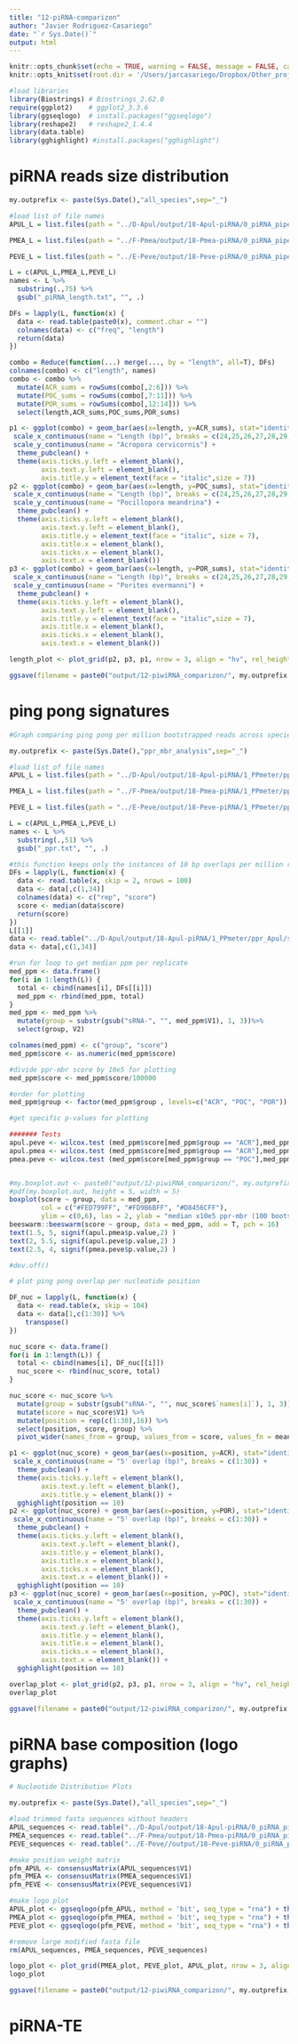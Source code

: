 ```yaml
---
title: "12-piRNA-comparizon"
author: "Javier Rodriguez-Casariego"
date: "`r Sys.Date()`"
output: html
---
```


```r
knitr::opts_chunk$set(echo = TRUE, warning = FALSE, message = FALSE, cache = TRUE)
knitr::opts_knit$set(root.dir = '/Users/jarcasariego/Dropbox/Other_projects/E5_work/deep-dive/DEF-cross-species/')
```

```r
#load libraries
library(Biostrings) # Biostrings_2.62.0 
require(ggplot2)    # ggplot2_3.3.6
library(ggseqlogo)  # install.packages("ggseqlogo")
library(reshape2)   # reshape2_1.4.4
library(data.table)
library(gghighlight) #install.packages("gghighlight")

```

# piRNA reads size distribution
```r
my.outprefix <- paste(Sys.Date(),"all_species",sep="_")

#load list of file names
APUL_L = list.files(path = "../D-Apul/output/18-Apul-piRNA/0_piRNA_pipeline_proTRAC/piRNA_length_data", pattern=".txt", recursive = T, full.names = T)

PMEA_L = list.files(path = "../F-Pmea/output/18-Pmea-piRNA/0_piRNA_pipeline_proTRAC/piRNA_length_data", pattern=".txt", recursive = T, full.names = T)

PEVE_L = list.files(path = "../E-Peve/output/18-Peve-piRNA/0_piRNA_pipeline_proTRAC/piRNA_length_data", pattern=".txt", recursive = T, full.names = T)

L = c(APUL_L,PMEA_L,PEVE_L)
names <- L %>%
  substring(.,75) %>%
  gsub("_piRNA_length.txt", "", .)

DFs = lapply(L, function(x) {
  data <- read.table(paste0(x), comment.char = "")
  colnames(data) <- c("freq", "length")
  return(data)
})

combo = Reduce(function(...) merge(..., by = "length", all=T), DFs)
colnames(combo) <- c("length", names)
combo <- combo %>%
  mutate(ACR_sums = rowSums(combo[,2:6])) %>%
  mutate(POC_sums = rowSums(combo[,7:11])) %>%
  mutate(POR_sums = rowSums(combo[,12:14])) %>%
  select(length,ACR_sums,POC_sums,POR_sums)

p1 <- ggplot(combo) + geom_bar(aes(x=length, y=ACR_sums), stat="identity") +
 scale_x_continuous(name = "Length (bp)", breaks = c(24,25,26,27,28,29,30,31,32)) + 
 scale_y_continuous(name = "Acropora cervicornis") +
  theme_pubclean() +
  theme(axis.ticks.y.left = element_blank(),
        axis.text.y.left = element_blank(),
        axis.title.y = element_text(face = "italic",size = 7))
p2 <- ggplot(combo) + geom_bar(aes(x=length, y=POC_sums), stat="identity") +
 scale_x_continuous(name = "Length (bp)", breaks = c(24,25,26,27,28,29,30,31,32)) + 
 scale_y_continuous(name = "Pocillopora meandrina") +
  theme_pubclean() +
  theme(axis.ticks.y.left = element_blank(),
        axis.text.y.left = element_blank(),
        axis.title.y = element_text(face = "italic", size = 7),
        axis.title.x = element_blank(),
        axis.ticks.x = element_blank(),
        axis.text.x = element_blank())
p3 <- ggplot(combo) + geom_bar(aes(x=length, y=POR_sums), stat="identity") +
 scale_x_continuous(name = "Length (bp)", breaks = c(24,25,26,27,28,29,30,31,32)) + 
 scale_y_continuous(name = "Porites evermanni") +
  theme_pubclean() +
  theme(axis.ticks.y.left = element_blank(),
        axis.text.y.left = element_blank(),
        axis.title.y = element_text(face = "italic",size = 7),
        axis.title.x = element_blank(),
        axis.ticks.x = element_blank(),
        axis.text.x = element_blank())

length_plot <- plot_grid(p2, p3, p1, nrow = 3, align = "hv", rel_heights = c(1,1,0.9))

ggsave(filename = paste0("output/12-piwiRNA_comparizon/", my.outprefix,"piRNA_length_plot.png"), length_plot, width = 5, height = 4)

```

# ping pong signatures
```r
#Graph comparing ping pong per million bootstrapped reads across species

my.outprefix <- paste(Sys.Date(),"ppr_mbr_analysis",sep="_")

#load list of file names
APUL_L = list.files(path = "../D-Apul/output/18-Apul-piRNA/1_PPmeter/ppr_Apul", pattern=".txt", recursive = T, full.names = T)

PMEA_L = list.files(path = "../F-Pmea/output/18-Pmea-piRNA/1_PPmeter/ppr_Pmea", pattern=".txt", recursive = T, full.names = T)

PEVE_L = list.files(path = "../E-Peve/output/18-Peve-piRNA/1_PPmeter/ppr_Peve", pattern=".txt", recursive = T, full.names = T)

L = c(APUL_L,PMEA_L,PEVE_L)
names <- L %>%
  substring(.,51) %>%
  gsub("_ppr.txt", "", .)

#this function keeps only the instances of 10 bp overlaps per million read pairs
DFs = lapply(L, function(x) {
  data <- read.table(x, skip = 2, nrows = 100)
  data <- data[,c(1,34)]
  colnames(data) <- c("rep", "score")
  score <- median(data$score)
  return(score)
})
L[[1]]
data <- read.table("../D-Apul/output/18-Apul-piRNA/1_PPmeter/ppr_Apul/sRNA-ACR-140_ppr.txt", skip = 104)
data <- data[,c(1,34)]

#run for loop to get median ppm per replicate
med_ppm <- data.frame()
for(i in 1:length(L)) {
  total <- cbind(names[i], DFs[[i]])
  med_ppm <- rbind(med_ppm, total)
}
med_ppm <- med_ppm %>%
  mutate(group = substr(gsub("sRNA-", "", med_ppm$V1), 1, 3))%>%
  select(group, V2)

colnames(med_ppm) <- c("group", "score")
med_ppm$score <- as.numeric(med_ppm$score)

#divide ppr-mbr score by 10e5 for plotting
med_ppm$score <- med_ppm$score/100000

#order for plotting
med_ppm$group <- factor(med_ppm$group , levels=c("ACR", "POC", "POR"))

#get specific p-values for plotting

####### Tests
apul.peve <- wilcox.test (med_ppm$score[med_ppm$group == "ACR"],med_ppm$score[med_ppm$group == "POR"])
apul.pmea <- wilcox.test (med_ppm$score[med_ppm$group == "ACR"],med_ppm$score[med_ppm$group == "POC"])
pmea.peve <- wilcox.test (med_ppm$score[med_ppm$group == "POC"],med_ppm$score[med_ppm$group == "POR"])


#my.boxplot.out <- paste0("output/12-piwiRNA_comparizon/", my.outprefix,"_all_species.pdf")
#pdf(my.boxplot.out, height = 5, width = 5)
boxplot(score ~ group, data = med_ppm, 
        col = c("#FED799FF", "#FD9B6BFF", "#D8456CFF"),
        ylim = c(0,6), las = 2, ylab = "median x10e5 ppr-mbr (100 bootstraps) ")
beeswarm::beeswarm(score ~ group, data = med_ppm, add = T, pch = 16)
text(1.5, 5, signif(apul.pmea$p.value,2) )
text(2, 5.5, signif(apul.peve$p.value,2) )
text(2.5, 4, signif(pmea.peve$p.value,2) )

#dev.off()

# plot ping pong overlap per nucleotide position 

DF_nuc = lapply(L, function(x) {
  data <- read.table(x, skip = 104)
  data <- data[1,c(1:30)] %>%
    transpose()
})

nuc_score <- data.frame()
for(i in 1:length(L)) {
  total <- cbind(names[i], DF_nuc[[i]])
  nuc_score <- rbind(nuc_score, total)
}

nuc_score <- nuc_score %>%
  mutate(group = substr(gsub("sRNA-", "", nuc_score$`names[i]`), 1, 3)) %>%
  mutate(score = nuc_score$V1) %>%
  mutate(position = rep(c(1:30),16)) %>%
  select(position, score, group) %>%
  pivot_wider(names_from = group, values_from = score, values_fn = mean)

p1 <- ggplot(nuc_score) + geom_bar(aes(x=position, y=ACR), stat="identity") +
 scale_x_continuous(name = "5' overlap (bp)", breaks = c(1:30)) +
  theme_pubclean() +
  theme(axis.ticks.y.left = element_blank(),
        axis.text.y.left = element_blank(),
        axis.title.y = element_blank()) +
  gghighlight(position == 10)
p2 <- ggplot(nuc_score) + geom_bar(aes(x=position, y=POR), stat="identity") +
 scale_x_continuous(name = "5' overlap (bp)", breaks = c(1:30)) +
  theme_pubclean() +
  theme(axis.ticks.y.left = element_blank(),
        axis.text.y.left = element_blank(),
        axis.title.y = element_blank(),
        axis.title.x = element_blank(),
        axis.ticks.x = element_blank(),
        axis.text.x = element_blank()) +
  gghighlight(position == 10)
p3 <- ggplot(nuc_score) + geom_bar(aes(x=position, y=POC), stat="identity") +
 scale_x_continuous(name = "5' overlap (bp)", breaks = c(1:30)) +
  theme_pubclean() +
  theme(axis.ticks.y.left = element_blank(),
        axis.text.y.left = element_blank(),
        axis.title.y = element_blank(),
        axis.title.x = element_blank(),
        axis.ticks.x = element_blank(),
        axis.text.x = element_blank()) +
  gghighlight(position == 10)

overlap_plot <- plot_grid(p2, p3, p1, nrow = 3, align = "hv", rel_heights = c(1,1,0.9))
overlap_plot

ggsave(filename = paste0("output/12-piwiRNA_comparizon/", my.outprefix,"piRNA_pp_overlap_plot.png"), length_plot, width = 5, height = 4)


```

# piRNA base composition (logo graphs)
```r
# Nucleotide Distribution Plots

my.outprefix <- paste(Sys.Date(),"all_species",sep="_")

#load trimmed fasta sequences without headers
APUL_sequences <- read.table("../D-Apul/output/18-Apul-piRNA/0_piRNA_pipeline_proTRAC/total_fasta_APUL_replaced.fasta")
PMEA_sequences <- read.table("../F-Pmea/output/18-Pmea-piRNA/0_piRNA_pipeline_proTRAC/total_fasta_PMEA_replaced.fasta")
PEVE_sequences <- read.table("../E-Peve//output/18-Peve-piRNA/0_piRNA_pipeline_proTRAC/total_fasta_PEVE_replaced.fasta")

#make position weight matrix
pfm_APUL <- consensusMatrix(APUL_sequences$V1)
pfm_PMEA <- consensusMatrix(PMEA_sequences$V1)
pfm_PEVE <- consensusMatrix(PEVE_sequences$V1)

#make logo plot
APUL_plot <- ggseqlogo(pfm_APUL, method = 'bit', seq_type = "rna") + theme_cowplot()
PMEA_plot <- ggseqlogo(pfm_PMEA, method = 'bit', seq_type = "rna") + theme_cowplot()
PEVE_plot <- ggseqlogo(pfm_PEVE, method = 'bit', seq_type = "rna") + theme_cowplot()

#remove large modified fasta file
rm(APUL_sequences, PMEA_sequences, PEVE_sequences)  

logo_plot <- plot_grid(PMEA_plot, PEVE_plot, APUL_plot, nrow = 3, align = "hv")
logo_plot

ggsave(filename = paste0("output/12-piwiRNA_comparizon/", my.outprefix,"piRNA_nucleotide_plot.png"), logo_plot, width = 5, height = 4)
```

# piRNA-TE 
```r

```